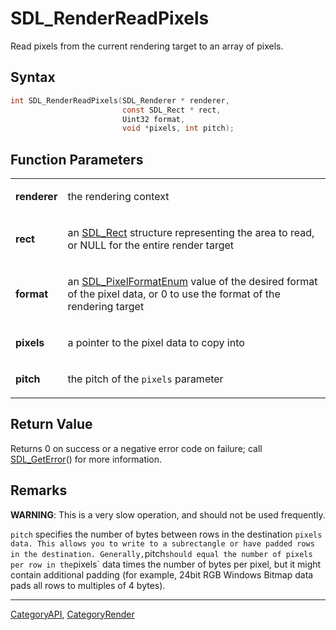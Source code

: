 = SDL_RenderReadPixels =

Read pixels from the current rendering target to an array of pixels.

== Syntax ==

<syntaxhighlight lang='c'>
int SDL_RenderReadPixels(SDL_Renderer * renderer,
                         const SDL_Rect * rect,
                         Uint32 format,
                         void *pixels, int pitch);
</syntaxhighlight>

== Function Parameters ==

{|
|'''renderer'''
|the rendering context
|-
|'''rect'''
|an [[SDL_Rect]] structure representing the area to read, or NULL for the entire render target
|-
|'''format'''
|an [[SDL_PixelFormatEnum]] value of the desired format of the pixel data, or 0 to use the format of the rendering target
|-
|'''pixels'''
|a pointer to the pixel data to copy into
|-
|'''pitch'''
|the pitch of the <code>pixels</code> parameter
|}

== Return Value ==

Returns 0 on success or a negative error code on failure; call
[[SDL_GetError]]() for more information.



== Remarks ==

'''WARNING''': This is a very slow operation, and should not be used
frequently.

<code>pitch</code> specifies the number of bytes between rows in the
destination <code>pixels data. This allows you to write to a subrectangle
or have padded rows in the destination. Generally, </code>pitch<code>
should equal the number of pixels per row in the </code>pixels` data times
the number of bytes per pixel, but it might contain additional padding (for
example, 24bit RGB Windows Bitmap data pads all rows to multiples of 4
bytes).
----
[[CategoryAPI]], [[CategoryRender]]


